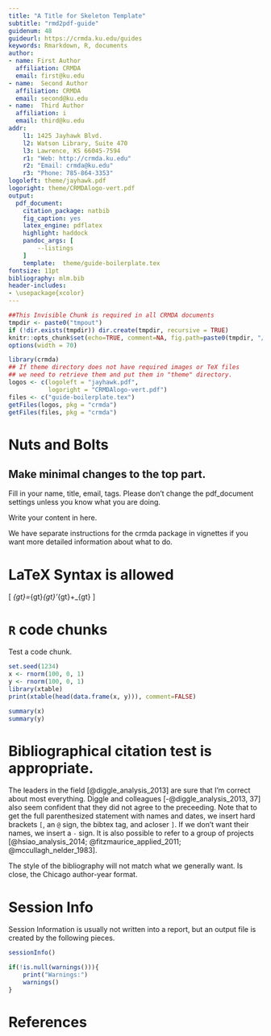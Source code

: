 ```yaml
---
title: "A Title for Skeleton Template"
subtitle: "rmd2pdf-guide"
guidenum: 48
guideurl: https://crmda.ku.edu/guides
keywords: Rmarkdown, R, documents
author:
- name: First Author
  affiliation: CRMDA
  email: first@ku.edu
- name:  Second Author
  affiliation: CRMDA
  email: second@ku.edu
- name:  Third Author
  affiliation: i
  email: third@ku.edu
addr:
    l1: 1425 Jayhawk Blvd.
    l2: Watson Library, Suite 470
    l3: Lawrence, KS 66045-7594
    r1: "Web: http://crmda.ku.edu"
    r2: "Email: crmda@ku.edu"
    r3: "Phone: 785-864-3353"
logoleft: theme/jayhawk.pdf
logoright: theme/CRMDAlogo-vert.pdf
output: 
  pdf_document:
    citation_package: natbib
    fig_caption: yes
    latex_engine: pdflatex
    highlight: haddock
    pandoc_args: [
        --listings
    ]
    template:  theme/guide-boilerplate.tex
fontsize: 11pt
bibliography: mlm.bib
header-includes:
- \usepackage{xcolor}
---
```


```r
##This Invisible Chunk is required in all CRMDA documents
tmpdir <- paste0("tmpout")
if (!dir.exists(tmpdir)) dir.create(tmpdir, recursive = TRUE)
knitr::opts_chunk$set(echo=TRUE, comment=NA, fig.path=paste0(tmpdir, "/p-"))
options(width = 70)
```

```r
library(crmda)
## If theme directory does not have required images or TeX files
## we need to retrieve them and put them in "theme" directory. 
logos <- c(logoleft = "jayhawk.pdf", 
           logoright = "CRMDAlogo-vert.pdf")
files <- c("guide-boilerplate.tex")
getFiles(logos, pkg = "crmda")
getFiles(files, pkg = "crmda")
```

\begin{abstract}
\noindent
This is an abstract. Please include a terse, yet descriptive statement here of less than 200 words. It should avoid colloquialisms and polysyllabic profundities.
\end{abstract}


# Nuts and Bolts {-}

## Make minimal changes to the top part. {-}

Fill in your name, title, email, tags.  Please don't change the
pdf_document settings unless you know what you are doing.

Write your content in here.

We have separate instructions for the crmda package in vignettes if you want more detailed information about what to do.

# LaTeX Syntax is allowed {-}

\[
\Sigma_{gt}=\Lambda_{gt}\Psi_{gt}\Lambda'_{gt}+\Theta_{gt}
\]

# `R` code chunks {-}
Test a code chunk.

```r
set.seed(1234)
x <- rnorm(100, 0, 1)
y <- rnorm(100, 0, 1)
library(xtable)
print(xtable(head(data.frame(x, y))), comment=FALSE)
```

```r
summary(x)
summary(y)
```

# Bibliographical citation test is appropriate. 

The leaders in the field [@diggle_analysis_2013] are sure that I'm
correct about most everything.  Diggle and colleagues
[-@diggle_analysis_2013, 37] also seem confident that they did not
agree to the preceeding. Note that to get the full parenthesized 
statement with names and dates, we insert hard brackets `[`,
an `@` sign, the bibtex tag, and acloser `]`. If we don't want
their names, we insert a `-` sign. It is also possible to
refer to a group of projects [@hsiao_analysis_2014;
@fitzmaurice_applied_2011; @mccullagh_nelder_1983].

The style of the bibliography will not match what we generally
want. Is close, the Chicago author-year format.


[//]: (All guides must have this as the final stanza)

# Session Info

Session Information is usually not written into a report, but an output file is created by the following pieces.

```r
sessionInfo()
```

```r
if(!is.null(warnings())){
    print("Warnings:")
    warnings()
}
```

# References
